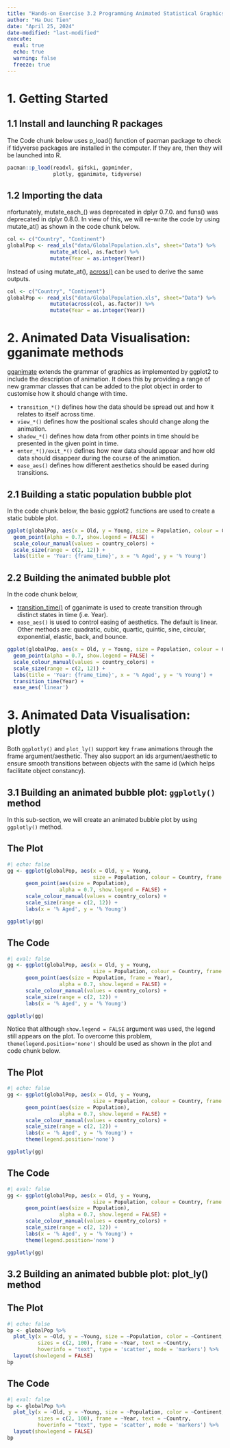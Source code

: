 ```yaml
---
title: "Hands-on Exercise 3.2 Programming Animated Statistical Graphics with R"
author: "Ha Duc Tien"
date: "April 25, 2024"
date-modified: "last-modified"
execute: 
  eval: true
  echo: true
  warning: false
  freeze: true
---
```


# 1. Getting Started

## 1.1 Install and launching R packages

The Code chunk below uses p_load() function of pacman package to check if tidyverse packages are installed in the computer. If they are, then they will be launched into R.

```r
pacman::p_load(readxl, gifski, gapminder,
               plotly, gganimate, tidyverse)
```

## 1.2 Importing the data

nfortunately, mutate_each\_() was deprecated in dplyr 0.7.0. and funs() was deprecated in dplyr 0.8.0. In view of this, we will re-write the code by using mutate_at() as shown in the code chunk below.

```r
col <- c("Country", "Continent")
globalPop <- read_xls("data/GlobalPopulation.xls", sheet="Data") %>%
              mutate_at(col, as.factor) %>%
              mutate(Year = as.integer(Year))
```

Instead of using mutate_at(), [across()](https://dplyr.tidyverse.org/reference/across.html) can be used to derive the same outputs.

```r
col <- c("Country", "Continent")
globalPop <- read_xls("data/GlobalPopulation.xls", sheet="Data") %>%
              mutate(across(col, as.factor)) %>%
              mutate(Year = as.integer(Year))
```

# 2. Animated Data Visualisation: gganimate methods

[gganimate](https://gganimate.com/) extends the grammar of graphics as implemented by ggplot2 to include the description of animation. It does this by providing a range of new grammar classes that can be added to the plot object in order to customise how it should change with time.

-   `transition_*()` defines how the data should be spread out and how it relates to itself across time.
-   `view_*()` defines how the positional scales should change along the animation.
-   `shadow_*()` defines how data from other points in time should be presented in the given point in time.
-   `enter_*()/exit_*()` defines how new data should appear and how old data should disappear during the course of the animation.
-   `ease_aes()` defines how different aesthetics should be eased during transitions.

## 2.1 Building a static population bubble plot

In the code chunk below, the basic ggplot2 functions are used to create a static bubble plot.

```r
ggplot(globalPop, aes(x = Old, y = Young, size = Population, colour = Country)) +
  geom_point(alpha = 0.7, show.legend = FALSE) +
  scale_colour_manual(values = country_colors) +
  scale_size(range = c(2, 12)) +
  labs(title = 'Year: {frame_time}', x = '% Aged', y = '% Young') 
```

## 2.2 Building the animated bubble plot

In the code chunk below,

-   [transition_time()](https://gganimate.com/reference/transition_time.html) of gganimate is used to create transition through distinct states in time (i.e. Year).
-   `ease_aes()` is used to control easing of aesthetics. The default is linear. Other methods are: quadratic, cubic, quartic, quintic, sine, circular, exponential, elastic, back, and bounce.

```r

ggplot(globalPop, aes(x = Old, y = Young, size = Population, colour = Country)) +
  geom_point(alpha = 0.7, show.legend = FALSE) +
  scale_colour_manual(values = country_colors) +
  scale_size(range = c(2, 12)) +
  labs(title = 'Year: {frame_time}', x = '% Aged', y = '% Young') +
  transition_time(Year) +       
  ease_aes('linear')          
```

# 3. Animated Data Visualisation: plotly

Both `ggplotly()` and `plot_ly()` support key `frame` animations through the frame argument/aesthetic. They also support an ids argument/aesthetic to ensure smooth transitions between objects with the same id (which helps facilitate object constancy).

## 3.1 Building an animated bubble plot: `ggplotly()` method

In this sub-section, we will create an animated bubble plot by using `ggplotly()` method.

::: panel-tabset
## The Plot

```r
#| echo: false
gg <- ggplot(globalPop, aes(x = Old, y = Young, 
                            size = Population, colour = Country, frame = Year)) +
      geom_point(aes(size = Population), 
                 alpha = 0.7, show.legend = FALSE) +
      scale_colour_manual(values = country_colors) +
      scale_size(range = c(2, 12)) +
      labs(x = '% Aged', y = '% Young')

ggplotly(gg)
```

## The Code

```r
#| eval: false
gg <- ggplot(globalPop, aes(x = Old, y = Young, 
                            size = Population, colour = Country, frame = Year)) +
      geom_point(aes(size = Population, frame = Year), 
                 alpha = 0.7, show.legend = FALSE) +
      scale_colour_manual(values = country_colors) +
      scale_size(range = c(2, 12)) +
      labs(x = '% Aged', y = '% Young')

ggplotly(gg)
```
:::

Notice that although `show.legend = FALSE` argument was used, the legend still appears on the plot. To overcome this problem, `theme(legend.position='none')` should be used as shown in the plot and code chunk below.

::: panel-tabset
## The Plot

```r
#| echo: false
gg <- ggplot(globalPop, aes(x = Old, y = Young, 
                            size = Population, colour = Country, frame = Year)) +
      geom_point(aes(size = Population), 
                 alpha = 0.7, show.legend = FALSE) +
      scale_colour_manual(values = country_colors) +
      scale_size(range = c(2, 12)) +
      labs(x = '% Aged', y = '% Young') +
      theme(legend.position='none')

ggplotly(gg)
```

## The Code

```r
#| eval: false
gg <- ggplot(globalPop, aes(x = Old, y = Young, 
                            size = Population, colour = Country, frame = Year)) +
      geom_point(aes(size = Population), 
                 alpha = 0.7, show.legend = FALSE) +
      scale_colour_manual(values = country_colors) +
      scale_size(range = c(2, 12)) +
      labs(x = '% Aged', y = '% Young') +
      theme(legend.position='none')

ggplotly(gg)
```
:::

## 3.2 Building an animated bubble plot: plot_ly() method

::: panel-tabset
## The Plot

```r
#| echo: false
bp <- globalPop %>%
  plot_ly(x = ~Old, y = ~Young, size = ~Population, color = ~Continent,
          sizes = c(2, 100), frame = ~Year, text = ~Country, 
          hoverinfo = "text", type = 'scatter', mode = 'markers') %>%
  layout(showlegend = FALSE)
bp
```

## The Code

```r
#| eval: false
bp <- globalPop %>%
  plot_ly(x = ~Old, y = ~Young, size = ~Population, color = ~Continent,
          sizes = c(2, 100), frame = ~Year, text = ~Country, 
          hoverinfo = "text", type = 'scatter', mode = 'markers') %>%
  layout(showlegend = FALSE)
bp
```
:::
